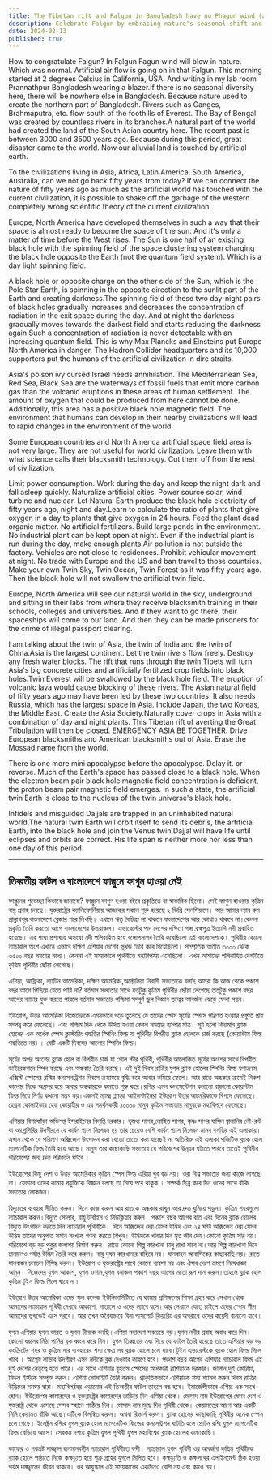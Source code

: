 ```yaml
---
title: The Tibetan rift and Falgun in Bangladesh have no Phagun wind (a gentle breeze)
description: Celebrate Falgun by embracing nature's seasonal shift and restoring environmental balance. Honor traditional rhythms, counteract artificial impacts, and promote ecological renewal for a harmonious and vibrant future.
date: 2024-02-13
published: true
---
```


How to congratulate Falgun?
In Falgun Fagun wind will blow in nature. Which was normal. Artificial air flow is going on in that Falgun. This morning started at 2 degrees Celsius in California, USA. And writing in my lab room Prannathpur Bangladesh wearing a blazer.If there is no seasonal diversity here, there will be nowhere else in Bangladesh. Because nature used to create the northern part of Bangladesh. Rivers such as Ganges, Brahmaputra, etc. flow south of the foothills of Everest. The Bay of Bengal was created by countless rivers in its branches.A natural part of the world had created the land of the South Asian country here. The recent past is between 3000 and 3500 years ago. Because during this period, great disaster came to the world. Now our alluvial land is touched by artificial earth.

To the civilizations living in Asia, Africa, Latin America, South America, Australia, can we not go back fifty years from today? If we can connect the nature of fifty years ago as much as the artificial world has touched with the current civilization, it is possible to shake off the garbage of the western completely wrong scientific theory of the current civilization.

Europe, North America have developed themselves in such a way that their space is almost ready to become the space of the sun. And it's only a matter of time before the West rises. The Sun is one half of an existing black hole with the spinning field of the space clustering system charging the black hole opposite the Earth (not the quantum field system). Which is a day light spinning field.

A black hole or opposite charge on the other side of the Sun, which is the Pole Star Earth, is spinning in the opposite direction to the sunlit part of the Earth and creating darkness.The spinning field of these two day-night pairs of black holes gradually increases and decreases the concentration of radiation in the exit space during the day. And at night the darkness gradually moves towards the darkest field and starts reducing the darkness again.Such a concentration of radiation is never detectable with an increasing quantum field. This is why Max Plancks and Einsteins put Europe North America in danger. The Hadron Collider headquarters and its 10,000 supporters put the humans of the artificial civilization in dire straits.

Asia's poison ivy cursed Israel needs annihilation. The Mediterranean Sea, Red Sea, Black Sea are the waterways of fossil fuels that emit more carbon gas than the volcanic eruptions in these areas of human settlement. The amount of oxygen that could be produced from here cannot be done. Additionally, this area has a positive black hole magnetic field. The environment that humans can develop in their nearby civilizations will lead to rapid changes in the environment of the world.

Some European countries and North America artificial space field area is not very large. They are not useful for world civilization. Leave them with what science calls their blacksmith technology. Cut them off from the rest of civilization.

Limit power consumption. Work during the day and keep the night dark and fall asleep quickly. Naturalize artificial cities. Power source solar, wind turbine and nuclear. Let Natural Earth produce the black hole electricity of fifty years ago, night and day.Learn to calculate the ratio of plants that give oxygen in a day to plants that give oxygen in 24 hours. Feed the plant dead organic matter. No artificial fertilizers. Build large ponds in the environment. No industrial plant can be kept open at night. Even if the industrial plant is run during the day, make enough plants.Air pollution is not outside the factory. Vehicles are not close to residences. Prohibit vehicular movement at night. No trade with Europe and the US and ban travel to those countries.
   Make your own Twin Sky, Twin Ocean, Twin Forest as it was fifty years ago. Then the black hole will not swallow the artificial twin field.

Europe, North America will see our natural world in the sky, underground and sitting in their labs from where they receive blacksmith training in their schools, colleges and universities. And if they want to go there, their spaceships will come to our land. And then they can be made prisoners for the crime of illegal passport clearing.

I am talking about the twin of Asia, the twin of India and the twin of China.Asia is the largest continent. Let the twin rivers flow freely. Destroy any fresh water blocks. The rift that runs through the twin Tibets will turn Asia's big concrete cities and artificially fertilized crop fields into black holes.Twin Everest will be swallowed by the black hole field. The eruption of volcanic lava would cause blocking of these rivers. The Asian natural field of fifty years ago may have been led by these two countries. It also needs Russia, which has the largest space in Asia. Include Japan, the two Koreas, the Middle East.
Create the Asia Society.Naturally cover crops in Asia with a combination of day and night plants. This Tibetan rift of averting the Great Tribulation will then be closed. EMERGENCY ASIA BE TOGETHER. Drive European blacksmiths and American blacksmiths out of Asia.
Erase the Mossad name from the world.

There is one more mini apocalypse before the apocalypse. Delay it. or reverse. Much of the Earth's space has passed close to a black hole. When the electron beam pair black hole magnetic field concentration is deficient, the proton beam pair magnetic field emerges. In such a state, the artificial twin Earth is close to the nucleus of the twin universe's black hole.

Infidels and misguided Dajjals are trapped in an uninhabited natural world.The natural twin Earth will orbit itself to send its debris, the artificial Earth, into the black hole and join the Venus twin.Dajjal will have life until eclipses and orbits are correct. His life span is neither more nor less than one day of this period.

---

## তিব্বতীয় ফাটল ও বাংলাদেশে ফাল্গুনে ফাগুন হাওয়া নেই

ফাল্গুনের শুভেচ্ছা কিভাবে জানাবো? ফাল্গুনে ফাগুণ হওয়া বইবে প্রকৃতিতে যা স্বাভাবিক ছিলো। সেই ফাগুন হাওয়ায় কৃত্রিম বায়ু প্রবাহ চলছে। যুক্তরাষ্ট্রের ক‍্যালিফোর্নিয়ায় আজকের সকাল শুরু হয়েছে ২ ডিগ্রি সেলসিয়াসে। আর আমার ল‍্যাব রুম প্রান্নাথপুর বাংলাদেশে ব্লেজার পরে লিখছি। এখানে ঋতু বৈচিত্র্য না থাকলে বাংলাদেশের আর কোথাও থাকবে না।কেননা প্রকৃতি তৈরি করতো আগে বাংলাদেশের উত্তরাঞ্চল। এভারেস্টের পাদ দেশের দক্ষিণে গঙ্গা ব্রহ্মপুত্র ইত‍্যাদি নদী প্রবাহিত হয়েছে। এর শাখা প্রশাখায় অসংখ‍্য নদী পলিবাহিত হয়ে বঙ্গোপসাগর তৈরি করেছিলো এই বাংলাদেশকে।
পৃথিবীর কোনো ন‍্যাচারাল অংশ এখানে এভাবে দক্ষিণ এশিয়ার দেশের ভূখন্ড তৈরি করে দিয়েছিলো। সাম্প্রতিক অতীত ৩০০০ থেকে ৩৫০০ বছর সময়ের মধ‍্যে। কেননা এই সময়কালে পৃথিবীতে মহাবিপর্যয় এসেছিলো। এখন আমাদের পলিবাহিত দেশটিতে কৃত্রিম পৃথিবীর ছোঁয়া লেগেছে। 

এশিয়া, আফ্রিকা, ল‍্যাটিন আমেরিকা, দক্ষিণ আমেরিকা,অস্ট্রেলিয়া নিবাসী সভ‍্যতাকে বলছি আমরা কি আজ থেকে পঞ্চাশ বছর আগে পিছিয়ে যেতে পারি না? বর্তমান সভ‍্যতার সাথে যতটুকু কৃত্রিম পৃথিবীর ছোঁয়া লেগেছে ততটুকু পঞ্চাশ বছর আগের ন‍্যাচার যুক্ত করতে পারলে বর্তমান সভ‍্যতার পশ্চিমা সম্পূর্ণ ভুল বিজ্ঞান তত্বের আবর্জনা ঝেড়ে ফেলা সম্ভব।

ইউরোপ, উত্তর আমেরিকা নিজেদেরকে এমনভাবে গড়ে তুলেছে যে তাদের স্পেস সূর্যের স্পেসে পরিণত হওয়ার প্রস্তুতি প্রায় সম্পন্ন করে ফেলেছে। এবং পশ্চিম দিক থেকে উদিত হওয়া কেবল সময়ের ব্যাপার মাত্র। সূর্য হলো বিদ্যমান ব্ল্যাক হোলের এক অর্ধেক স্পেস ক্লাস্টারিং পদ্ধতির স্পিনিং ফিল্ড যা পৃথিবীর বিপরীত ব্ল্যাক হোলকে চার্জ করছে (কোয়ান্টাম ফিল্ড পদ্ধতিতে নয়) । যেটি একটি দিবসের আলোর স্পিনিং ফিল্ড।

সূর্যের অপর অংশের ব্ল‍্যাক হোল বা বিপরীত চার্জ যা পোল স্টার পৃথিবী, পৃথিবীর আলোকিত সূর্যের অংশের সাথে  বিপরীত ডাইরেকশনে স্পিন করছে এবং অন্ধকার তৈরি করছে। এই দুই দিবস রাত্রির যুগল ব্ল‍্যাক হোলের স্পিনিং ফিল্ড যথাক্রমে এক্সিস্ট স্পেসের রশ্মির কনসেনট্রেশন দিবসে ক্রমান্বয়ে বৃদ্ধি করে আবার কমিয়ে ফেলে। আর রাতে অন্ধকার ক্রমেই নিকশ কালোর দিকে অগ্রসর হয়ে আবার অন্ধকারকে কমাতে শুরু করে।রশ্মির এমন কনসেন্টেশন কমানো বাড়ানো কোয়ান্টাম ফিল্ড দিয়ে নির্ণয় কখনো সম্ভব নয়।এজনই ম‍্যাক্স প্ল‍্যাংরা আইনস্টাইনরা ইউরোপ উত্তর আমেরিকাকে বিপদে ফেলেছে। হেড্রন কোলাইডার হেড কোয়ার্টার ও এর সমর্থনকারী ১০০০০ মানুষ কৃত্রিম সভ‍্যতার মানুষকে মহাবিপদে ফেলেছে।

এশিয়ার বিশফোঁড়া অভিশপ্ত ইসরাইলের বিলুপ্তি দরকার। ভূমধ‍্য সাগর,লোহিত সাগর, কৃষ্ণ সাগর ফসিল জ্বালানির নৌ-রুট যা আগ্নেগিরির উদগীরনে যে কার্বন গ‍্যাস নিঃসরন হয় তার চেয়েও বেশি কার্বন গ‍্যাস নি:সরন মানব বসতির এই এলাকায়। এখান থেকে যে পরিমাণ অক্সিজেন উৎপাদন করা যেতো তাতো করা যাচ্ছেই না অতিরিক্ত এই এলাকা পজিটিভ ব্ল‍্যাক হোল ম‍্যাগনেটিক ফিল্ড তৈরি হয়ে আছে। মানুষ তার কাছাকাছি সভ‍্যতায় যে পরিবেশের উন্নয়ন ঘটাতে পারবে তাতেই পৃথিবীর পরিবেশের জন‍্য দ্রুত পরিবর্তন ঘটবে ।

ইউরোপের কিছু দেশ ও উত্তর আমেরিকার কৃত্রিম স্পেস ফিল্ড এরিয়া খুব বড় নয়। ওরা বিশ্ব সভ‍্যতার জন‍্য কাজে লাগছে না। যেভাবে ওদের কামার প্রযুক্তিকে বিজ্ঞান বলছে তা নিয়ে পরে থাকুক । সম্পর্ক ছিন্ন করে দিন ওদের সাথে বাঁকি সভ‍্যতার লোকজন।

বিদ‍্যুতের ব‍্যবহার সীমিত করুন। দিনে কাজ করুন আর রাতকে অন্ধকার রাখুন আর দ্রুত  ঘুমিয়ে পড়ুন। কৃত্রিম শহরগুলো ন‍্যাচারাল করুন।বিদ‍্যুত সোলার, বায়ু টার্বাইন ও নিউক্লিয়ার করুন। পঞ্চাশ বছর আগের রাত এবং দিনের ব্ল‍্যাক হোলের বিদ‍্যুত উৎপাদন করতে দিন ন‍্যাচারাল পৃথিবীকে। দিনে অক্সিজেন দেয় যেসব উদ্ভিদ এবং ২৪ ঘন্টা অক্সিজেন দেয় যেসব উদ্ভিদ তাদের অনুপাত সমান সংখ‍্যক গণনা করতে শিখুন। উদ্ভিদকে খাবার দিন মৃত জীব দেহ।কোনো কৃত্রিম সার নয়। পরিবেশে বড় বড় পুকুর জলাশয় নির্মাণ করুন। রাতে কোনো শিল্প কারখানা চালু রাখা যাবে না।আর শিল্প কারখানা দিনে চালালেও পর্যাপ্ত উদ্ভিদ তৈরি করে করুন। বায়ু দুষন কারখানার  বাহিরে নয়। যানবাহন আবাসিকের কাছাকাছি নয়। রাতে যানবাহন চলাচল নিষিদ্ধ করুন। ইউরোপ ও যুক্তরাষ্ট্রের সাথে কোনো ব‍্যবসা নয় এবং ঐসব দেশে ভ্রমণে নিষেধাজ্ঞা আনুন।
   নিজেদের যুগল আকাশ, যুগল ওশান,যুগল বনাঞ্চল পঞ্চাশ বছর আগের মতো রূপ দান করুন।তাহলে ব্ল‍্যাক হোল কৃত্রিম টুইন ফিল্ড গিলে খাবে না।

ইউরোপ উত্তর আমেরিকা ওদের স্কুল কলেজ ইউনিভার্সিটিতে যে কামার প্রশিক্ষনের শিক্ষা গ্রহন করে সেখান থেকে আমাদের ন‍্যাচারাল পৃথিবী দেখবে আকাশে, পাতালে ও ওদের ল‍্যাবে বসে।আর সেখানে যেতে চাইলে ওদের স্পেস শীপ আমাদের ভূখন্ডেই এসে পরবে। আর তখন অবৈধভাবে বিনা পাসপোর্ট ক্লিয়ারিং এর অপরাধে ওদের কয়েদী বানানো যাবে। 

যুগল এশিয়ার যুগল ভারত ও যুগল  চীনকে বলছি।এশিয়া মহাদেশ সবচেয়ে বড়।যুগল নদীর প্রবাহ অবাধ করে দিন। কোনো ধরনের মিঠা পানির ব্লক ধ্বংস করে দিন। যুগল তিব্বতের মধ‍্য দিয়ে যে ফাটল তৈরি  হয়েছে তাতে এশিয়ার বড় বড় কংক্রিটের শহর ও কৃত্রিম সার ব‍্যবহারের শস‍্য ক্ষেত্র সব ব্ল‍্যাক হোলে চলে যাবে।টুইন এভারেস্টকে ব্ল‍্যাক হোল ফিল্ড  গিলে খাবে । আগ্নেয় লাভার উদগীরণ এসব নদীকে ব্লক দেওয়ার কারণে হবে। পঞ্চাশ বছর আগের এশিয়ার ন‍্যাচারাল ফিল্ড এই দুই দেশের নেতৃত্বে হতে পারে। এর সাথে এশিয়ার বৃহত্তম স্পেসের অধিকারী রাশিয়াকে দরকার। জাপান,দুই কোরিয়া, মিডল ইস্টকে সম্পৃক্ত করুন। এশিয়া সোসাইটি তৈরি করুন।
প্রাকৃতিকভাবে এশিয়াকে শস‍্য শ‍্যামল করুন  দিবস রাত্রির উদ্ভিদের সমন্বয় দ্বারা। মহাবিপর্রযয় এড়ানোর এই তিব্বতীয় ফাটল তাহলে বন্ধ হবে। ইমার্জেন্সীভাবে এশিয়া এক সাথে হোন। ইউরোপের কামারদের ও যুক্তরাষ্ট্রের কামারদের  তাড়িয়ে দিন এশিয়া থেকে। মোসাদ নাম ইউরোপের যেসব দেশ ও যুক্তরাষ্ট্র থেকে এসেছে সেসব স্হানে পাঠিয়ে দিন।
মোসাদ নাম মুছে দিন পৃথিবী থেকে।  কেয়ামতের আগে আর একটি মিনি কেয়ামত বাঁকি আছে।এটিকে বিলম্বিত করুন। অথবা রিভার্স করুন। ব্ল‍্যাক হোলের কাছাকাছি পৃথিবীর অনেক স্পেস চলে গেছে। ইলেক্ট্রন রশ্মির যুগল ব্ল‍্যাক হোল ম‍্যাগনেটিক ফিল্ডের কনসেন্ট্রশন ঘাটতি হলে প্রোটন রশ্মি যুগল ম‍্যাগনেটিক ফিল্ড  বেড়িয়ে আসে। সেরকম দশায় কৃত্রিম যুগল পৃথিবী যুগল মহাবিশ্বের  ব্ল‍্যাক হোলের কাছাকাছি।

কাফের ও পথভ্রষ্ট দাজ্জ্বাল জনমানবহীন ন‍্যাচারাল পৃথিবীতে বন্দী। ন‍্যাচারাল যুগল পৃথিবী ওর আবর্জনা কৃত্রিম পৃথিবীকে  ব্ল‍্যাক হোলে পাঠাতে নিজে কক্ষচ‍্যুত হয়ে শুক্র গ্রহের যুগলে মিলিত হবে। কক্ষচ‍্যুতি ও কক্ষপথের  এলাইনমেন্ট ঠিক হওয়া পর্যন্ত দাজ্জ্বালের জীবন থাকবে। ওর আয়ুস্কাল এই সময়কালের  একদিনও বেশি নয় এবং কমও নয়।
